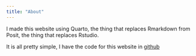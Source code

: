 ```yaml
---
title: "About"
---
```




I made this website using Quarto, the thing that replaces Rmarkdown from Posit, the thing that replaces Rstudio.

It is all pretty simple, I have the code for this website in [github](https://github.com/rocher-ros/personal_web)



